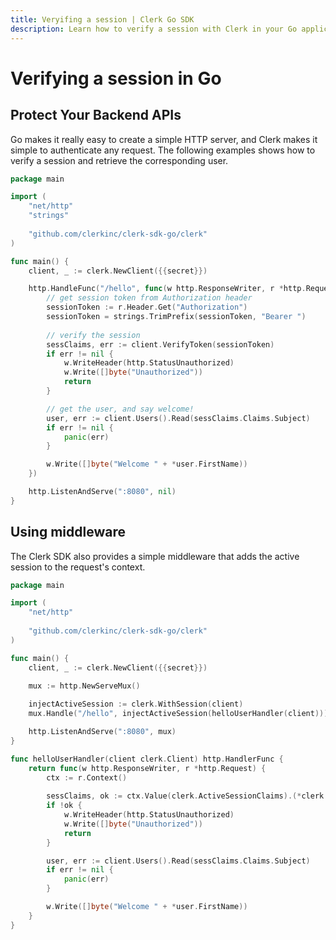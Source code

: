 ```yaml
---
title: Veryifing a session | Clerk Go SDK
description: Learn how to verify a session with Clerk in your Go application.
---
```


# Verifying a session in Go

## Protect Your Backend APIs

Go makes it really easy to create a simple HTTP server, and Clerk makes it simple to authenticate any request. The following examples shows how to verify a session and retrieve the corresponding user.

<InjectKeys>

```go
package main

import (
	"net/http"
	"strings"
	
	"github.com/clerkinc/clerk-sdk-go/clerk"
)

func main() {
	client, _ := clerk.NewClient({{secret}})

	http.HandleFunc("/hello", func(w http.ResponseWriter, r *http.Request) {
		// get session token from Authorization header
		sessionToken := r.Header.Get("Authorization")
		sessionToken = strings.TrimPrefix(sessionToken, "Bearer ")
		
		// verify the session
		sessClaims, err := client.VerifyToken(sessionToken)
		if err != nil {
			w.WriteHeader(http.StatusUnauthorized)
			w.Write([]byte("Unauthorized"))
			return
		}

		// get the user, and say welcome!
		user, err := client.Users().Read(sessClaims.Claims.Subject)
		if err != nil {
			panic(err)
		}

		w.Write([]byte("Welcome " + *user.FirstName))
	})

	http.ListenAndServe(":8080", nil)
}
```

</InjectKeys>

## Using middleware

The Clerk SDK also provides a simple middleware that adds the active session to the request's context.

<InjectKeys>

```go
package main

import (
	"net/http"
	
	"github.com/clerkinc/clerk-sdk-go/clerk"
)

func main() {
	client, _ := clerk.NewClient({{secret}})
	
	mux := http.NewServeMux()

	injectActiveSession := clerk.WithSession(client)
	mux.Handle("/hello", injectActiveSession(helloUserHandler(client)))

	http.ListenAndServe(":8080", mux)
}

func helloUserHandler(client clerk.Client) http.HandlerFunc {
	return func(w http.ResponseWriter, r *http.Request) {
		ctx := r.Context()
		
		sessClaims, ok := ctx.Value(clerk.ActiveSessionClaims).(*clerk.SessionClaims)
		if !ok {
			w.WriteHeader(http.StatusUnauthorized)
			w.Write([]byte("Unauthorized"))
			return
		}

		user, err := client.Users().Read(sessClaims.Claims.Subject)
		if err != nil {
			panic(err)
		}

		w.Write([]byte("Welcome " + *user.FirstName))
	}
}
```

</InjectKeys>